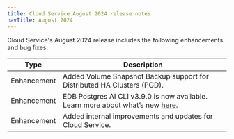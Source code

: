 ```yaml
---
title: Cloud Service August 2024 release notes
navTitle: August 2024
---
```


Cloud Service's August 2024 release includes the following enhancements and bug fixes:

| Type        | Description                                                                                                                  |
|-------------|------------------------------------------------------------------------------------------------------------------------------|
| Enhancement | Added Volume Snapshot Backup support for Distributed HA Clusters (PGD).                                                      |
| Enhancement | EDB Postgres AI CLI v3.9.0 is now available. Learn more about what’s new [here](https://cli.biganimal.com/versions/v3.9.0/). |
| Enhancement | Added internal improvements and updates for Cloud Service.                                                                   |

